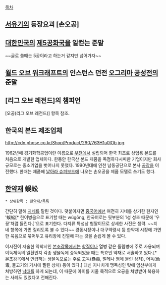 [[목차]]

== [[서유기]]의 등장요괴 [손오공] ==

== [[대한민국]]의 [[제5공화국]]을 일컫는 준말 ==
~~글로 쓸때는 5공이라고 하는거 같지만 넘어가자~~

== [[월드 오브 워크래프트]]의 인스턴스 던전 [[오그리마 공성전]]의 준말 ==

== [리그 오브 레전드]의 챔피언 ==
[오공(리그 오브 레전드)] 항목 참조.

== 한국의 본드 제조업체 ==

http://cdn.phose.co.kr/Shop/Product/290/763H1u0lOb.jpg

1962년에 경기화학공업이란 이름으로 [[부천]]에서 설립되어 한국 최초로 상업용 본드를 처음으로 개발한 업체이다. 한동안 한국산 본드 제품을 독점하다시피한 기업이지만 회사규모로는 중소기업을 벗어나지 못했다. 1990년대에 인천 남동공단으로 본사 [[공장]]을 이전했다. 한때는 제품에 [[날아라 슈퍼보드]]에 나오는 손오공을 제품 모델로 쓰기도 했다.

== [[한약재]] 蜈蚣 ==
 * 상위항목 : [[한약재/목록]]

간단히 말해 [[지네]]를 말린 것이다. 덧붙이자면 [[중국어]]에선 여전히 지네를 상기한 한자인 '蜈蚣[* 한어병음으로 표기할 때는 wúgōng, 한국어로는 뒷부분의 1성 성조 때문에 '우꿍'처럼 들린다.]'으로 표기한다. 다지류 특성상 혐짤이므로 상세한 사진은 생략. ~~지네 항목에 가면 질리도록 볼 수 있다~~ 경동시장이나 대구약령시 등 한약재 시장에 가면 한 묶음으로 묶어두고 유리장에 진열해 파는 것을 손쉽게 볼 수 있다.

이시진이 저술한 약학서인 [[본초강목]]에서는 [[학질]]이나 열병 같은 돌림병에 주로 사용되며 이독제독의 일환인지 각종 생물독에 중독되었을 때는 특효인 약재로 서술하고 있다.[* 본초강목에서 언급하는 생물독으로는 주로 고독(蠱毒, 벌레나 뱀에 물린 상처), 어독(魚毒, 물고기의 가시에 찔린 상처) 등이 있다.] 대신 지나치게 맹독성인 탓에 임산부에게 처방하면 [[낙태]]를 하게 되는데, 이 때문에 아이를 지울 목적으로 오공을 처방받아 복용하는 사례도 있었다고 전해진다.
